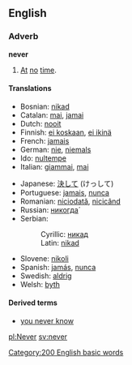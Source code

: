 ==English==
===Adverb===
'''never'''

#[[at|At]] [[no]] [[time]].

====Translations====
{{top}}
*Bosnian: [[nikad#Bosnian|nikad]]
*Catalan: [[mai]], [[jamai]]
*Dutch: [[nooit]]
*Finnish: [[ei koskaan]], [[ei ikinä]]
*French: [[jamais]]
*German: [[nie]], [[niemals]]
*Ido: [[nultempe]]
*Italian: [[giammai]], [[mai]]
{{mid}}
*Japanese: [[決して]] (けっして)
*Portuguese: [[jamais]], [[nunca]]
*Romanian: [[niciodată]], [[nicicând]]
*Russian: [[никогда|никогда́]]
*Serbian:
*:Cyrillic: [[никад#Serbian|никад]]
*:Latin: [[nikad#Serbian|nikad]]
*Slovene: [[nikoli]]
*Spanish: [[jamás]], [[nunca]]
*Swedish: [[aldrig]]
*Welsh: [[byth]]
{{bottom}}

====Derived terms====
*[[you never know]]

[[Category:200 English basic words]]

[[pl:Never]]
[[sv:never]]